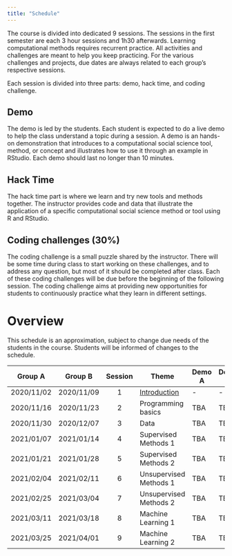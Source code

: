 ```yaml
---
title: "Schedule"
---
```


The course is divided into dedicated 9 sessions. The sessions in the first semester are each 3 hour sessions and 1h30 afterwards. Learning computational methods requires recurrent practice. All activities and challenges are meant to help you keep practicing. For the various challenges and projects, due dates are always related to each group's respective sessions.

Each session is divided into three parts: demo, hack time, and coding challenge.

## Demo
The demo is led by the students. Each student is expected to do a live demo to help the class understand a topic during a session. A demo is an hands-on demonstration that introduces to a computational social science tool, method, or concept and illustrates how to use it through an example in RStudio. Each demo should last no longer than 10 minutes.

## Hack Time
The hack time part is where we learn and try new tools and methods together. The instructor provides code and data that illustrate the application of a specific computational social science method or tool using R and RStudio.

## Coding challenges (30%)
The coding challenge is a small puzzle shared by the instructor.
There will be some time during class to start working on these challenges, and to address any question, but most of it should be completed after class. Each of these coding challenges will be due before the beginning of the following session. The coding challenge aims at providing new opportunities for students to continuously practice what they learn in different settings.

# Overview

This schedule is an approximation, subject to change due needs of the students in the course. Students will be informed of changes to the schedule.

| Group A    | Group B    | Session | Theme                           | Demo A | Demo B |
| -          | -          | :-:     | -                               | -      | -      |
| 2020/11/02 | 2020/11/09 | 1       | [Introduction](session_01.html) | -      | -      |
| 2020/11/16 | 2020/11/23 | 2       | Programming basics              | TBA    | TBA    |
| 2020/11/30 | 2020/12/07 | 3       | Data                            | TBA    | TBA    |
| 2021/01/07 | 2021/01/14 | 4       | Supervised Methods 1            | TBA    | TBA    |
| 2021/01/21 | 2021/01/28 | 5       | Supervised Methods 2            | TBA    | TBA    |
| 2021/02/04 | 2021/02/11 | 6       | Unsupervised Methods 1          | TBA    | TBA    |
| 2021/02/25 | 2021/03/04 | 7       | Unsupervised Methods 2          | TBA    | TBA    |
| 2021/03/11 | 2021/03/18 | 8       | Machine Learning 1              | TBA    | TBA    |
| 2021/03/25 | 2021/04/01 | 9       | Machine Learning 2              | TBA    | TBA    |

